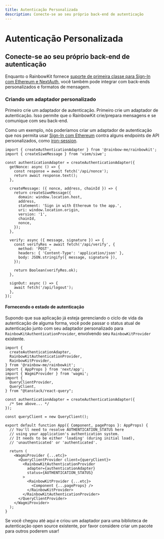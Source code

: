 ```yaml
---
title: Autenticação Personalizada
description: Conecte-se ao seu próprio back-end de autenticação
---
```


# Autenticação Personalizada

## Conecte-se ao seu próprio back-end de autenticação

Enquanto o RainbowKit fornece [suporte de primeira classe para Sign-In com Ethereum e NextAuth,](/docs/authentication#set-up-sign-in-with-ethereum-and-nextauth) você também pode integrar com back-ends personalizados e formatos de mensagem.

### Criando um adaptador personalizado

Primeiro crie um adaptador de autenticação. Primeiro crie um adaptador de autenticação. Isso permite que o RainbowKit crie/prepara mensagens e se comunique com seu back-end.

Como um exemplo, nós poderíamos criar um adaptador de autenticação que nos permita usar [Sign-In com Ethereum](https://login.xyz) contra alguns endpoints de API personalizados, como [iron-session](https://github.com/rainbow-me/rainbowkit/tree/main/examples/with-next-siwe-iron-session).

```tsx
import { createAuthenticationAdapter } from '@rainbow-me/rainbowkit';
import { createSiweMessage } from 'viem/siwe';

const authenticationAdapter = createAuthenticationAdapter({
  getNonce: async () => {
    const response = await fetch('/api/nonce');
    return await response.text();
  },

  createMessage: ({ nonce, address, chainId }) => {
    return createSiweMessage({
      domain: window.location.host,
      address,
      statement: 'Sign in with Ethereum to the app.',
      uri: window.location.origin,
      version: '1',
      chainId,
      nonce,
    });
  },

  verify: async ({ message, signature }) => {
    const verifyRes = await fetch('/api/verify', {
      method: 'POST',
      headers: { 'Content-Type': 'application/json' },
      body: JSON.stringify({ message, signature }),
    });

    return Boolean(verifyRes.ok);
  },

  signOut: async () => {
    await fetch('/api/logout');
  },
});
```

#### Fornecendo o estado de autenticação

Supondo que sua aplicação já esteja gerenciando o ciclo de vida da autenticação de alguma forma, você pode passar o status atual de autenticação junto com seu adaptador personalizado para `RainbowKitAuthenticationProvider`, envolvendo seu `RainbowKitProvider` existente.

```tsx
import {
  createAuthenticationAdapter,
  RainbowKitAuthenticationProvider,
  RainbowKitProvider,
} from '@rainbow-me/rainbowkit';
import { AppProps } from 'next/app';
import { WagmiProvider } from 'wagmi';
import {
  QueryClientProvider,
  QueryClient,
} from "@tanstack/react-query";

const authenticationAdapter = createAuthenticationAdapter({
  /* See above... */
});

const queryClient = new QueryClient();

export default function App({ Component, pageProps }: AppProps) {
  // You'll need to resolve AUTHENTICATION_STATUS here
  // using your application's authentication system.
  // It needs to be either 'loading' (during initial load),
  // 'unauthenticated' or 'authenticated'.

  return (
    <WagmiProvider {...etc}>
      <QueryClientProvider client={queryClient}>
        <RainbowKitAuthenticationProvider
          adapter={authenticationAdapter}
          status={AUTHENTICATION_STATUS}
        >
          <RainbowKitProvider {...etc}>
            <Component {...pageProps} />
          </RainbowKitProvider>
        </RainbowKitAuthenticationProvider>
      </QueryClientProvider>
    </WagmiProvider>
  );
}
```

Se você chegou até aqui e criou um adaptador para uma biblioteca de autenticação open source existente, por favor considere criar um pacote para outros poderem usar!
